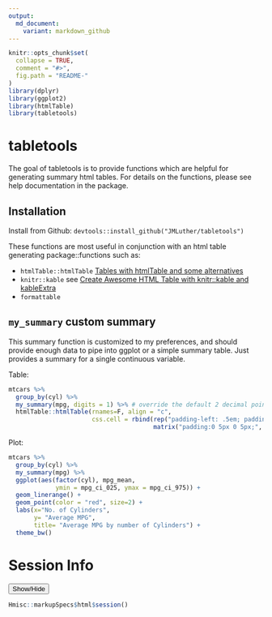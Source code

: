 ```yaml
---
output:
  md_document:
    variant: markdown_github
---
```


<!-- README.md is generated from README.Rmd. Please edit that file -->

```r
knitr::opts_chunk$set(
  collapse = TRUE,
  comment = "#>",
  fig.path = "README-"
)
library(dplyr)
library(ggplot2)
library(htmlTable)
library(tabletools)
```

# tabletools

The goal of tabletools is to provide functions which are helpful for generating summary html tables.
For details on the functions, please see help documentation in the package.

## Installation

Install from Github:  `devtools::install_github("JMLuther/tabletools")`


These functions are most useful in conjunction with an html table generating package::functions such as:  
  
  *  `htmlTable::htmlTable` [Tables with htmlTable and some alternatives](https://cran.r-project.org/web/packages/htmlTable/vignettes/tables.html)  
  *  `knitr::kable` see [Create Awesome HTML Table with knitr::kable and kableExtra](https://haozhu233.github.io/kableExtra/awesome_table_in_html.html)  
  *  `formattable` 

## `my_summary` custom summary  

This summary function is customized to my preferences, and should provide enough data to pipe into ggplot or a simple summary table.
Just provides a summary for a single continuous variable.

Table:
```r
mtcars %>% 
  group_by(cyl) %>% 
  my_summary(mpg, digits = 1) %>% # override the default 2 decimal point rounding
  htmlTable::htmlTable(rnames=F, align = "c",
                       css.cell = rbind(rep("padding-left: .5em; padding-right: .5em;",times=ncol(.)),
                                        matrix("padding:0 5px 0 5px;", ncol=ncol(.), nrow=nrow(.))))

```

Plot:
```r
mtcars %>% 
  group_by(cyl) %>% 
  my_summary(mpg) %>% 
  ggplot(aes(factor(cyl), mpg_mean,
             ymin = mpg_ci_025, ymax = mpg_ci_975)) +
  geom_linerange() +
  geom_point(color = "red", size=2) +
  labs(x="No. of Cylinders",
       y= "Average MPG",
       title= "Average MPG by number of Cylinders") +
  theme_bw()

```


# Session Info  

<button class="btn btn-primary" data-toggle="collapse" data-target="#SessionInfo"> Show/Hide </button>  
<div id="SessionInfo" class="collapse">  
```r
Hmisc::markupSpecs$html$session()
```
</div>
 